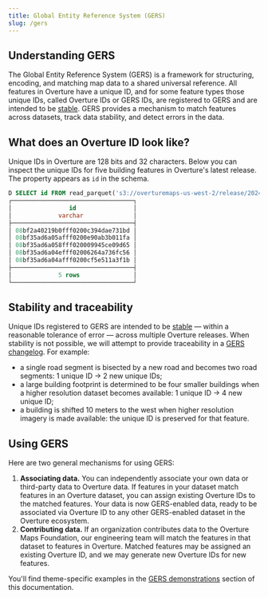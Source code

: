 ```yaml
---
title: Global Entity Reference System (GERS)
slug: /gers
---
```


## Understanding GERS

The Global Entity Reference System (GERS) is a framework for structuring, encoding, and matching map data to a shared universal reference. All features in Overture have a unique ID, and for some feature types those unique IDs, called Overture IDs or GERS IDs, are registered to GERS and are intended to be [stable](stability). GERS provides a mechanism to match features across datasets, track data stability, and detect errors in the data.

## What does an Overture ID look like?

Unique IDs in Overture are 128 bits and 32 characters. Below you can inspect the unique IDs for five building features in Overture's latest release. The property appears as `id` in the schema.

```sql
D SELECT id FROM read_parquet('s3://overturemaps-us-west-2/release/2024-07-22.0/theme=buildings/type=building/*', filename=true, hive_partitioning=1) limit 5;
┌──────────────────────────────────┐
│                id                │
│             varchar              │
├──────────────────────────────────┤
│ 08bf2a40219b0fff0200c394dae731bd │
│ 08bf35ad6a05afff0200e90ab3b011fa │
│ 08bf35ad6a058fff020009945ce09d65 │
│ 08bf35ad6a04efff02006264a736fc56 │
│ 08bf35ad6a04afff0200cf5e511a3f1b │
├──────────────────────────────────┤
│             5 rows               │
└──────────────────────────────────┘
```

## Stability and traceability

Unique IDs registered to GERS are intended to be [stable](stability) &mdash; within a reasonable tolerance of error &mdash; across multiple Overture releases. When stability is not possible, we will attempt to provide traceability in a [GERS changelog](changelog). For example:

- a single road segment is bisected by a new road and becomes two road segments: 1 unique ID → 2 new unique IDs;
- a large building footprint is determined to be four smaller buildings when a higher resolution dataset becomes available: 1 unique ID → 4 new unique ID;
- a building is shifted 10 meters to the west when higher resolution imagery is made available: the unique ID is preserved for that feature.

## Using GERS

Here are two general mechanisms for using GERS:

1. **Associating data.** You can independently associate your own data or third-party data to Overture data. If features in your dataset match features in an Overture dataset, you can assign existing Overture IDs to the matched features. Your data is now GERS-enabled data, ready to be associated via Overture ID to any other GERS-enabled dataset in the Overture ecosystem.
2. **Contributing data.** If an organization contributes data to the Overture Maps Foundation, our engineering team will match the features in that dataset to features in Overture. Matched features may be assigned an existing Overture ID, and we may generate new Overture IDs for new features. 
 
You'll find theme-specific examples in the [GERS demonstrations](gers-demonstrations) section of this documentation. 
